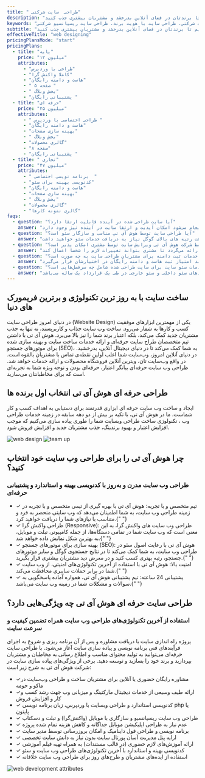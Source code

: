 ```yaml
---
title: " طراحی  سایت شرکتی"
description: "طراحی وب‌سایت شرکتی حرفه‌ای با تیم هوش آی تی. وب‌سایتی منحصربه‌فرد برای شرکت شما طراحی می‌کنیم تا برندتان در فضای آنلاین بدرخشد و مشتریان بیشتری جذب کنید."
keywords: "طراحی وب‌سایت شرکتی، طراحی سایت شرکت‌ها، طراحی وب‌سایت حرفه‌ای، طراحی سایت برای کسب‌وکارها، توسعه وب‌سایت شرکتی، طراحی سایت با هویت برند، طراحی سایت ریسپانسیو شرکتی"
subtitle: "وب‌سایتی منحصربه‌فرد برای شرکت شما طراحی می‌کنیم تا برندتان در فضای آنلاین بدرخشد و مشتریان بیشتری جذب کنید."
effectiveTitle: "web designing"
pricingPlansMode: "start"
pricingPlans:
  - title: "پایه"
    price: "۱۲ میلیون"
    attributes:
      - "طراحی با وردپرس"
      - "کاملا واکنش گرا"
      - "هاست و دامنه رایگان"
      - " ۵ صفحه "
      - " بخش وبلاگ"
      - "پشتیبانی رایگان "
  - title: "حرفه ای"
    price: "۲۵ میلیون"
    attributes:
      - " طراحی اختصاصی با وردپرس "
      - "هاست و دامنه رایگان"
      - "بهینه سازی صفحات"
      - " بخش وبلاگ"
      - "گالری محصولات"
      - "۸ صفحه"
      - "پشتیبانی رایگان "
  - title: " تجاری"
    price: "۴۷ میلیون"
    attributes:
      - " برنامه نویسی اختصاصی  "
      - "کدنویسی بهینه برای سئو"
      - "هاست و دامنه رایگان"
      - "بهینه سازی صفحات"
      - " بخش وبلاگ"
      - "گالری محصولات"
      - "گالری نمونه کارها"
faqs:
  - question: "آیا سایت طراحی شده در آینده قابلیت ارتقا دارد؟"
    answer: "بله. با توجه به اینکه در شرکت هوش آی تی طراحی سایت به صورت داینامیک انجام می‌شود امکان آپدیت و ارتقا سایت در آینده نیز وجود دارد. "
  - question: "آیا طراحی سایت توسط هوش آی تی مناسب و سازگار سئو است؟"
    answer: "بله بطور کامل. تیم طراحی و توسعه هوش آی تی خدمات طراحی سایت را با استفاده از آخرین تکنولوژی کدنویسی و کاملا سئو محور انجام می‌دهند و البته برای دریافت رتبه های بالای گوگل نیاز به دریافت خدمات سئو خواهید داشت."
  - question: "آیا بعد از اتمام طراحی سایت توسط شرکت هوش آی تی ویرایش سایت توسط مشتری امکان پذیر است؟"
    answer: "بله. امکان ویرایش قسمت‌های مختلف سایت توسط مشتری وجود دارد. بدین منظور یک فیلم آموزشی برای مشتریان سایت اختصاصی، توسط شرکت هوش آی تی تهیه و ارائه می‌گردد تا مشتری بتواند تغییرات لازم را شخصا اعمال کند."
  - question: "ارائه خدمات ثبت دامنه برای مشتریان طراحی سایت به چه صورت است؟"
    answer: "برای مشتریانی که قرارداد طراحی سایت اختصاصی منعقد می‌کنند امتیاز ثبت هاست و دامنه رایگان در اختیارشان قرار می‌گیرد."
  - question: "خدمات سئو سایت برای سایت طراحی شده شامل چه سرفصل‌هایی است؟"
    answer: "مشاوره و آنالیز سئو سایت که توسط شرکت هوش آی تی ارائه می‌گردد شامل گزارش تحلیل سئو و انجام فرآیندهای سئو داخلی و سئو خارجی در طی یک قرارداد یک ساله ‌می‌باشد.  "
---
```




<div class='grid grid-cols-1 md:grid-cols-5 gap-y-10 md:gap-x-16 md:gap-y-60 pt-12 md:pt-28 items-center'>
<div class='md:col-span-3'>
<h2 class='text-3xl py-3' data-aos='fade-left'>ساخت سایت با به روز ترین تکنولوژی و برترین فریمورک های دنیا</h2>
<p class='text-justify opacity-85' data-aos='fade-up'>در دنیای امروز طراحی سایت (Website Design) یکی از مهمترین ابزارهای موفقیت کسب و کارها به شمار می‌رود. ساخت وب سایت جذاب و کاربرپسند، نه تنها به جذب مشتریان جدید کمک می‌کند، بلکه اعتبار برند شما را نیز بالا می‌برد. هوش آی تی با داشتن تیم متخصصان طراح سایت حرفه‌ای و ارائه خدمات ساخت سایت و بهینه سازی شده برای موتورهای جستجو (SEO)، به شما کمک می‌کند تا در دنیای دیجیتال آنلاین، بدرخشید. 
در دنیای آنلاین امروز، وب‌سایت شما اغلب اولین نقطه‌ی تماس با مشتریان بالقوه است. در واقع وب‌سایت‌ تان، ویترین آنلاین فروشگاه محصولات و ارائه خدمات خواهد شد. طراحی وب سایت حرفه‌ای بیانگر اعتبار، حرفه‌ای بودن و توجه ویژه شما به تجربه‌ای است که برای مخاطبانتان می‌سازید.</p>
<h2 class='text-3xl pt-4 pb-2' data-aos='fade-up'>طراحی حرفه ای هوش آی تی انتخاب اول برنده ها</h2>
<p class='leading-6 opacity-85 text-justify' data-aos='fade-up'>ایجاد و ساخت وب سایت حرفه ای ابزاری قدرتمند برای دستیابی به اهداف کسب و کار شماست. ما در هوش آی تی، با تکیه بر بیش از دو دهه سابقه در زمینه خدمات طراحی وب ، تکنولوژی ساخت طراحی وبسایت شما را طوری پیاده سازی می‌کنیم که موجب افزایش اعتبار و بهبود برندینگ، جذب مشتریان جدید و افزایش فروش شود.</p>
</div>
<Image src={webDesignImage} alt='web design' class='md:col-span-2 row-start-1 md:row-auto' data-aos='zoom-in' />
<Image src={teamImage} alt='team up' class="md:col-span-2" data-aos="zoom-in"  />

<div class="md:col-span-3">
  <h2 class="text-3xl py-3" data-aos="fade-left">
    چرا هوش آی تی را برای طراحی وب سایت خود انتخاب کنید؟
  </h2>
  <h3 class="text-sky-400 pb-5" data-aos="fade-up">
    طراحی وب سایت مدرن و به‌روز با کدنویسی بهینه و استاندارد و پشتیبانی حرفه‌ای
  </h3>
  <ul class="p-2 flex flex-col gap-2 font-light" data-aos="fade-up">
    <li>
      <span class="text-2xl pe-1 text-sky-400">&#10003;</span> تیم متخصص و با
      تجربه: هوش آی تی با بهره گیری از تیمی متخصص و با تجربه در زمینه طراحی وب
      سایت، به شما اطمینان می‌دهد که وب سایتی منحصر به فرد و متناسب با نیازهای
      شما را دریافت خواهید کرد.{" "}
    </li>
    <li>
      <span class="text-2xl pe-1 text-sky-400">&#10003;</span> طراحی واکنش گرا
      (Responsive): طراحی وب سایت های واکنش گرا، به این معنی است که وب سایت شما
      در تمامی دستگاه‌ها، از جمله کامپیوتر، تبلت و موبایل، به بهترین شکل نمایش
      داده خواهد شد.{" "}
    </li>
    <li>
      <span class="text-2xl pe-1 text-sky-400">&#10003;</span> بهینه سازی برای
      موتورهای جستجو (SEO): هوش آی تی با رعایت اصول سئو در طراحی وب سایت، به شما
      کمک می‌کند تا در نتایج جستجوی گوگل و سایر موتورهای جستجو، رتبه بهتری کسب
      کنید و در معرض دید مشتریان بیشتری قرار بگیرید.{" "}
    </li>
    <li>
      <span class="text-2xl pe-1 text-sky-400">&#10003;</span> امنیت بالا: هوش
      آی تی با استفاده از آخرین تکنولوژی‌های امنیتی، از وب سایت شما در برابر
      حملات سایبری محافظت می‌کند.{" "}
    </li>
    <li>
      <span class="text-2xl pe-1 text-sky-400">&#10003;</span> پشتیبانی 24
      ساعته: تیم پشتیبانی هوش آی تی، همواره آماده پاسخگویی به سوالات و مشکلات
      شما در زمینه وب سایت می‌باشد.{" "}
    </li>
  </ul>
</div>

<div class='md:col-span-3'>
<h2 class='text-3xl py-3 ' data-aos='fade-left'>طراحی سایت حرفه ای هوش آی تی چه ویژگی‌هایی دارد؟ </h2>
<h3 class='text-sky-400 pb-5' data-aos='fade-up'> استفاده از آخرین تکنولوژی‌های طراحی وب سایت همراه تضمین کیفیت و سرعت سایت</h3>
<p class='p-2 leading-7' data-aos='fade-up'>پروژه راه اندازی سایت با دریافت مشاوره و پس از آن برنامه ریزی و شروع به اجرای فرآیندهای فنی برنامه نویسی و پیاده سازی سایت آغاز می‌شود. با طراحی سایت حرفه‌ای می‌توانید به تولید محتوای مناسب و اطلاع رسانی به مخاطبان و مشتریان بپردازید و برند خود را بسازید و توسعه دهید. برخی از ویژگی‌های پیاده سازی سایت در شرکت هوش آی تی به شرح زیر است:</p>
<ul class='p-2 flex flex-col gap-2 font-light' data-aos='fade-up'>
<li>
  <span class='text-2xl pe-1 text-sky-400'>&#10003;</span>مشاوره رایگان حضوری یا آنلاین برای مشتریان ساخت و طراحی وب‌سایت در ماکو و حومه 
</li>
<li>
  <span class="text-2xl pe-1 text-sky-400">&#10003;</span>ارائه طیف وسیعی از
  خدمات دیجیتال مارکتینگ و میزبانی وب جهت رشد کسب و کار و افزایش فروش
</li>
<li>
  <span class="text-2xl pe-1 text-sky-400">&#10003;</span> کدنویسی استاندارد و
  طراحی وبسایت با وردپرس، زبان برنامه نویسی php یا پایتون
</li>
<li>
  <span class="text-2xl pe-1 text-sky-400">&#10003;</span> طراحی وب سایت
  ریسپانسیو و سازگاری با موبایل (واکنش‌گرا) و تبلت و دسکتاپ
</li>
<li>
  <span class="text-2xl pe-1 text-sky-400">&#10003;</span> عدم نیاز به طراحی
  اپلیکیشن موبایل جداگانه و کاهش هزینه تمام شده پروژه
</li>
<li>
  <span class="text-2xl pe-1 text-sky-400">&#10003;</span> برنامه نویسی و طراحی
  فول داینامیک و امکان بروزرسانی توسط مدیر سایت
</li>
<li>
  <span class="text-2xl pe-1 text-sky-400">&#10003;</span> ارايه پنل مدیریت آسان
  پورتال سایت بدون نیاز به دانش سایت تخصصی
</li>
<li>
  <span class="text-2xl pe-1 text-sky-400">&#10003;</span> ارائه آموزش‌های لازم
  حضوری (در قالب مستندات) به همراه تهیه فیلم آموزشی
</li>
<li>
  <span class="text-2xl pe-1 text-sky-400">&#10003;</span> کدنویسی بهینه و
  استاندارد با آخرین تکنولوژی‌های طراحی وب سایت و سئو
</li>
<li>
  <span class="text-2xl pe-1 text-sky-400">&#10003;</span> استفاده از ایده‌های
  مشتریان و طرح‌های روز برای طراحی وب سایت خلاقانه
</li>

</ul>
</div>
<Image src={webAttributeImage} alt='web development attributes' class='md:col-span-2 row-start-5 md:row-auto' data-aos='zoom-in' />

</div>
